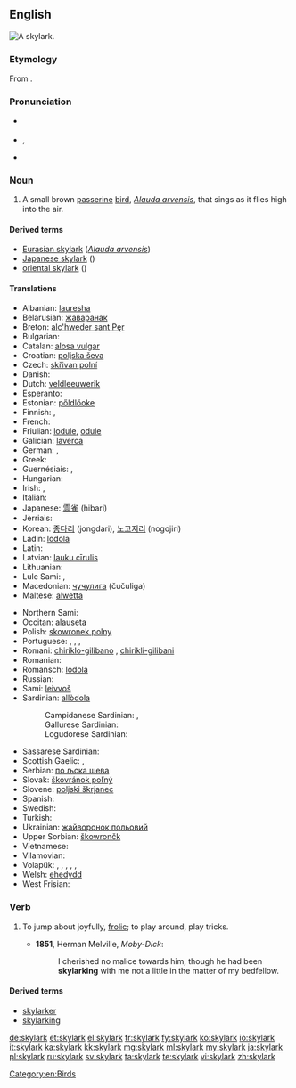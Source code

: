 ==English==
{{wikipedia}}
[[File:Skylark 2, Lake District, England - June 2009.jpg|thumb|A '''skylark'''.]]
{{wikispecies|Alauda arvensis}}

===Etymology===
From {{compound|sky|lark}}.

===Pronunciation===
* {{a|UK}} {{IPA|/ˈskʌɪ.lɑːk/}}
* {{a|US}} {{IPA|/ˈskaɪ.lɑɹk/}}, {{X-SAMPA|/"skaI.lArk/}}
* {{audio|En-us-skylark.ogg|Audio (US)}}

===Noun===
{{en-noun}}

# A small brown [[passerine]] [[bird]], ''[[Alauda arvensis]]'', that sings as it flies high into the air.

====Derived terms====
* [[Eurasian skylark]] (''[[Alauda arvensis]]'')
* [[Japanese skylark]] ({{taxlink|Alauda japonica|species}})
* [[oriental skylark]] ({{taxlink|Alauda gulgula|species}})

====Translations====
{{trans-top|small brown passerine bird}}
* Albanian: [[lauresha]]
* Belarusian: [[жаваранак]] {{g|m}}
* Breton: [[alc'hweder sant Pęr]]
* Bulgarian: {{t+|bg|чучулига|f|tr=čučuliga}}
* Catalan: [[alosa|alosa vulgar]]
* Croatian: [[poljska ševa]] {{g|f}}
* Czech: [[skřivan polní]]
* Danish: {{t-|da|sanglærke|c}}
* Dutch: [[veldleeuwerik]] {{g|m}}
* Esperanto: {{t-|eo|alaŭdo}}
* Estonian: [[pőldlőoke]]
* Finnish: {{t+|fi|kiuru}},  {{t+|fi|leivo}}
* French: {{t+|fr|alouette des champs|f}}
* Friulian: [[lodule]], [[odule]]
* Galician: [[laverca]] {{g|f}}
* German: {{t+|de|Feldlerche|f}}, {{t+|de|Lerche|f}}
* Greek: {{t+|el|σταρήθρα|f}}
* Guernésiais: {{tø|roa-grn|alouaette|m}}, {{tø|roa-grn|alout'raesse|f}}
* Hungarian: {{t-|hu|mezei pacsirta}}
* Irish: {{t-|ga|fuiseog|f}}, {{t-|ga|circín starraiceach|m}}
* Italian: {{t+|it|allodola|f}}
* Japanese: [[雲雀]] (hibari)
* Jèrriais: {{tø|roa-jer|alouette|f}}
* Korean: [[종다리]] (jongdari), [[노고지리]] (nogojiri) {{qualifier|obsolete}}
* Ladin: [[lodola]]
* Latin: {{t-|la|alauda|f}}
* Latvian: [[lauku cīrulis]]
* Lithuanian: {{t+|lt|vieversys}}
* Lule Sami: {{tø|smj|vitsur}}, {{tø|smj|gieddeurjjá}}
* Macedonian: [[чучулига]] (čučuliga) {{g|f}}
* Maltese: [[alwetta]]
{{trans-mid}}
* Northern Sami: {{tø|se|leivvoš}}
* Occitan: [[alauseta]] {{g|f}}
* Polish: [[skowronek polny]] {{g|m}}
* Portuguese: {{t+|pt|cotovia|f}}, {{t+|pt|laverca|f}}, {{t-|pt|calandra|f}}, {{t+|pt|calhandra|f}}
* Romani: [[chiriklo-gilibano]] {{g|m}}, [[chirikli-gilibani]] {{g|f}}
* Romanian: {{t+|ro|ciocârlie|f}}
* Romansch: [[lodola]]
* Russian: {{t+|ru|жаворонок|m|tr=žávoronok}}
* Sami: [[leivvoš]]
* Sardinian: [[allòdola]]
*: Campidanese Sardinian: {{tø|sro|calandiri}}, {{tø|sro|calandironi}}
*: Gallurese Sardinian: {{tø|sdn|calandru}}
*: Logudorese Sardinian: {{tø|src|prantaritta}}
* Sassarese Sardinian: {{tø|sdc|accuccadìta}}
* Scottish Gaelic: {{t-|gd|uiseag|f}}, {{t-|gd|topag|f}}
* Serbian: [[по љска шева]]
* Slovak: [[škovránok poľný]]
* Slovene: [[poljski škrjanec]]
* Spanish: {{t+|es|alondra|f|alt=alondra común}}
* Swedish: {{t+|sv|sånglärka}}
* Turkish: {{t+|tr|tarla kuşu}}
* Ukrainian: [[жайворонок польовий]]
* Upper Sorbian: [[škowrončk]]
* Vietnamese: {{t-|vi|chiền chiện}}
* Vilamovian: {{tø|wym|liychła}}
* Volapük: {{qualifier|male or female}} {{t-|vo|felalaud}}, {{qualifier|male}} {{t-|vo|felahilaud}}, {{qualifier|female}} {{t-|vo|felajilaud}}, {{qualifier|male or female offspring, young}} {{t-|vo|felalaudül}}, {{qualifier|male offspring, young}} {{t-|vo|felahilaudül}}, {{qualifier|female offspring, young}} {{t-|vo|felajilaudül}}
* Welsh: [[ehedydd]]
* West Frisian: {{t-|fy|ljurk}}
{{trans-bottom}}

===Verb===
{{en-verb}}

# {{context|originally|_|nautical|lang=en}} To jump about joyfully, [[frolic]]; to play around, play tricks.
#* '''1851''', Herman Melville, ''Moby-Dick'':
#*: I cherished no malice towards him, though he had been '''skylarking''' with me not a little in the matter of my bedfellow.

====Derived terms====
* [[skylarker]]
* [[skylarking]]

[[Category:en:Birds]]

[[de:skylark]]
[[et:skylark]]
[[el:skylark]]
[[fr:skylark]]
[[fy:skylark]]
[[ko:skylark]]
[[io:skylark]]
[[it:skylark]]
[[ka:skylark]]
[[kk:skylark]]
[[mg:skylark]]
[[ml:skylark]]
[[my:skylark]]
[[ja:skylark]]
[[pl:skylark]]
[[ru:skylark]]
[[sv:skylark]]
[[ta:skylark]]
[[te:skylark]]
[[vi:skylark]]
[[zh:skylark]]